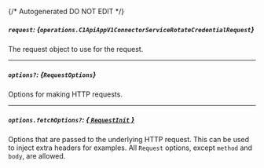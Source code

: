 {/* Autogenerated DO NOT EDIT  */}

##### `request`: *{`operations.C1ApiAppV1ConnectorServiceRotateCredentialRequest`}*
The request object to use for the request.

<Collapsible openLabel={Labels.showProperties} closeLabel={Labels.hideProperties}>
  <C1ApiAppV1ConnectorServiceRotateCredentialRequest />
</Collapsible>

---
##### `options?`: *{`RequestOptions`}*
Options for making HTTP requests.

---
##### `options.fetchOptions?`: [*{ `RequestInit` }*](https://developer.mozilla.org/en-US/docs/Web/API/Request/Request#options)
Options that are passed to the underlying HTTP request. This can be used to inject extra headers for examples. All `Request` options, except `method` and `body`, are allowed.

